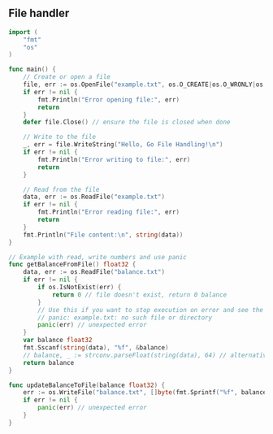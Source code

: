 ## File handler

```go
import (
    "fmt"
    "os"
)

func main() {
    // Create or open a file
    file, err := os.OpenFile("example.txt", os.O_CREATE|os.O_WRONLY|os.O_APPEND, 0644)
    if err != nil {
        fmt.Println("Error opening file:", err)
        return
    }
    defer file.Close() // ensure the file is closed when done

    // Write to the file
    _, err = file.WriteString("Hello, Go File Handling!\n")
    if err != nil {
        fmt.Println("Error writing to file:", err)
        return
    }

    // Read from the file
    data, err := os.ReadFile("example.txt")
    if err != nil {
        fmt.Println("Error reading file:", err)
        return
    }
    fmt.Println("File content:\n", string(data))
}
```

```go
// Example with read, write numbers and use panic
func getBalanceFromFile() float32 {
    data, err := os.ReadFile("balance.txt")
    if err != nil {
        if os.IsNotExist(err) {
            return 0 // file doesn't exist, return 0 balance
        }
        // Use this if you want to stop execution on error and see the error
        // panic: example.txt: no such file or directory
        panic(err) // unexpected error
    }
    var balance float32
    fmt.Sscanf(string(data), "%f", &balance)
    // balance, _ := strconv.parseFloat(string(data), 64) // alternative
    return balance
}

func updateBalanceToFile(balance float32) {
    err := os.WriteFile("balance.txt", []byte(fmt.Sprintf("%f", balance)), 0644)
    if err != nil {
        panic(err) // unexpected error
    }
}
```
